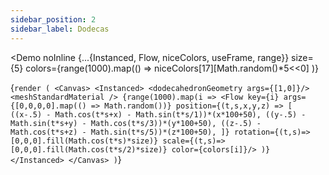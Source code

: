 ---
sidebar_position: 2
sidebar_label: Dodecas
---


<Demo noInline {...{Instanced, Flow, niceColors, useFrame, range}}
  size={5}
  colors={range(1000).map(() =>
    niceColors[17][Math.random()*5<<0]
  )}
>
{`render (
  <Canvas>
    <Instanced>
      <dodecahedronGeometry args={[1,0]}/>
      <meshStandardMaterial />
      {range(1000).map(i =>
        <Flow key={i}
          args={[0,0,0,0].map(() => Math.random())}
          position={(t,s,x,y,z) => [
            ((x-.5) - Math.cos(t*s+x) - Math.sin(t*s/1))*(x*100+50),
            ((y-.5) - Math.sin(t*s+y) - Math.cos(t*s/3))*(y*100+50),
            ((z-.5) - Math.cos(t*s+z) - Math.sin(t*s/5))*(z*100+50),
          ]}
          rotation={(t,s)=>[0,0,0].fill(Math.cos(t*s)*size)}
          scale={(t,s)=>[0,0,0].fill(Math.cos(t*s/2)*size)}
          color={colors[i]}/>
      )}
    </Instanced>
  </Canvas>
)`}
</Demo>
